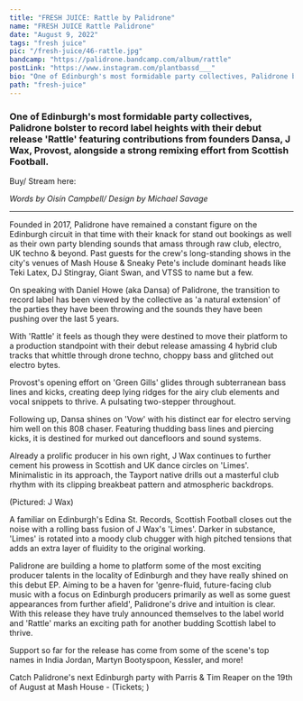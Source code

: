 ---
title: "FRESH JUICE: Rattle by Palidrone"
name: "FRESH JUICE Rattle Palidrone"
date: "August 9, 2022"
tags: "fresh juice"
pic: "/fresh-juice/46-rattle.jpg"
bandcamp: "https://palidrone.bandcamp.com/album/rattle"
postLink: "https://www.instagram.com/plantbassd___"
bio: "One of Edinburgh's most formidable party collectives, Palidrone bolster to record label heights with their debut release 'Rattle' featuring contributions from founders Dansa, J Wax, Provost, alongside a strong remixing effort from Scottish Football"
path: "fresh-juice"
---

### One of Edinburgh's most formidable party collectives, Palidrone bolster to record label heights with their debut release 'Rattle' featuring contributions from founders Dansa, J Wax, Provost, alongside a strong remixing effort from Scottish Football.

Buy/ Stream here: <HoverLink url="palidrone.bandcamp.com/album/rattle" external inline />

<Picture src="/fresh-juice/46-palidrone.jpg" alt="rattle album art" size={1200} />

<p className="smallText">
  <i>Words by Oisín Campbell/ Design by Michael Savage</i>
</p>

<hr />

Founded in 2017, Palidrone have remained a constant figure on the Edinburgh circuit in that time with their knack for stand out bookings as well as their own party blending sounds that amass through raw club, electro, UK techno & beyond. Past guests for the crew's long-standing shows in the city's venues of Mash House & Sneaky Pete's include dominant heads like Teki Latex, DJ Stingray, Giant Swan, and VTSS to name but a few.

On speaking with Daniel Howe (aka Dansa) of Palidrone, the transition to record label has been viewed by the collective as 'a natural extension' of the parties they have been throwing and the sounds they have been pushing over the last 5 years.

<Picture src="/fresh-juice/46-pali.jpg" alt="palidrone cover art" size={1200} />

With 'Rattle' it feels as though they were destined to move their platform to a production standpoint with their debut release amassing 4 hybrid club tracks that whittle through drone techno, choppy bass and glitched out electro bytes.

Provost's opening effort on 'Green Gills' glides through subterranean bass lines and kicks, creating deep lying ridges for the airy club elements and vocal snippets to thrive. A pulsating two-stepper throughout.

Following up, Dansa shines on 'Vow' with his distinct ear for electro serving him well on this 808 chaser. Featuring thudding bass lines and piercing kicks, it is destined for murked out dancefloors and sound systems.

Already a prolific producer in his own right, J Wax continues to further cement his prowess in Scottish and UK dance circles on 'Limes'. Minimalistic in its approach, the Tayport native drills out a masterful club rhythm with its clipping breakbeat pattern and atmospheric backdrops.

<Picture src="/fresh-juice/46-jwax.png" alt="J Wax cover pic" size={1200} />

(Pictured: J Wax)

A familiar on Edinburgh's Edina St. Records, Scottish Football closes out the noise with a rolling bass fusion of J Wax's 'Limes'. Darker in substance, 'Limes' is rotated into a moody club chugger with high pitched tensions that adds an extra layer of fluidity to the original working.

Palidrone are building a home to platform some of the most exciting producer talents in the locality of Edinburgh and they have really shined on this debut EP. Aiming to be a haven for 'genre-fluid, future-facing club music with a focus on Edinburgh producers primarily as well as some guest appearances from further afield', Palidrone's drive and intuition is clear. With this release they have truly announced themselves to the label world and 'Rattle' marks an exciting path for another budding Scottish label to thrive.

Support so far for the release has come from some of the scene's top names in India Jordan, Martyn Bootyspoon, Kessler, and more!

Catch Palidrone's next Edinburgh party with Parris & Tim Reaper on the 19th of August at Mash House - (Tickets; <HoverLink url="ra.co/events/1559428" external inline />)
